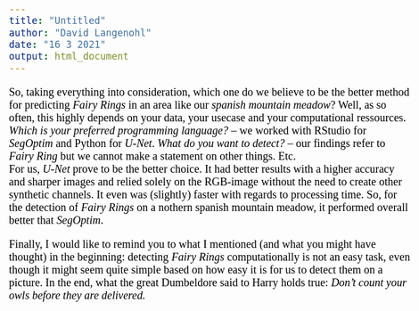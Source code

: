 ```yaml
---
title: "Untitled"
author: "David Langenohl"
date: "16 3 2021"
output: html_document
---
```


<style type="text/css">

body{ /* Normal  */
      font-size: 20px;
      font-family: "Times New Roman", Times, serif;
      color: Black;
  }
  
</style>

So, taking everything into consideration, which one do we believe to be the better method for predicting *Fairy Rings* in an area like our *spanish mountain meadow*? Well, as so often, this highly depends on your data, your usecase and your computational ressources. *Which is your preferred programming language?* -- we worked with RStudio for *SegOptim* and Python for *U-Net*. *What do you want to detect?* -- our findings refer to *Fairy Ring* but we cannot make a statement on other things. Etc.  
For us, *U-Net* prove to be the better choice. It had better results with a higher accuracy and sharper images and relied solely on the RGB-image without the need to create other synthetic channels. It even was (slightly) faster with regards to processing time. So, for the detection of *Fairy Rings* on a nothern spanish mountain meadow, it performed overall better that *SegOptim*.


Finally, I would like to remind you to what I mentioned (and what you might have thought) in the beginning: detecting *Fairy Rings* computationally is not an easy task, even though it might seem quite simple based on how easy it is for us to detect them on a picture. In the end, what the great Dumbeldore said to Harry holds true: *Don’t count your owls before they are delivered.*


